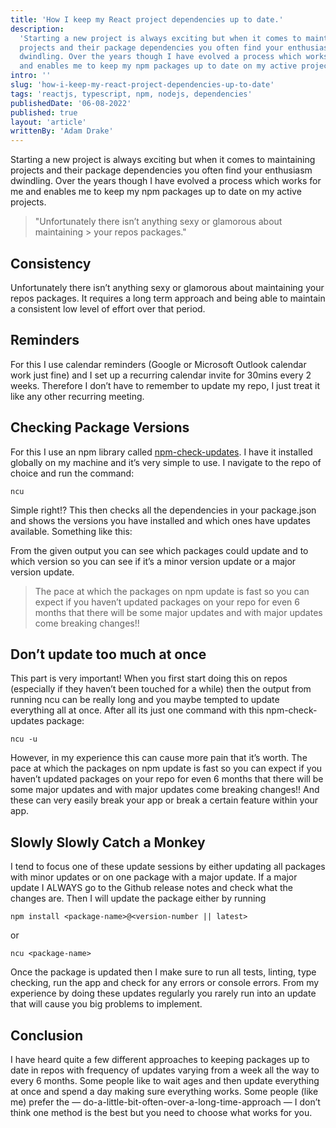 ```yaml
---
title: 'How I keep my React project dependencies up to date.'
description:
  'Starting a new project is always exciting but when it comes to maintaining
  projects and their package dependencies you often find your enthusiasm
  dwindling. Over the years though I have evolved a process which works for me
  and enables me to keep my npm packages up to date on my active projects.'
intro: ''
slug: 'how-i-keep-my-react-project-dependencies-up-to-date'
tags: 'reactjs, typescript, npm, nodejs, dependencies'
publishedDate: '06-08-2022'
published: true
layout: 'article'
writtenBy: 'Adam Drake'
---
```


Starting a new project is always exciting but when it comes to maintaining
projects and their package dependencies you often find your enthusiasm
dwindling. Over the years though I have evolved a process which works for me and
enables me to keep my npm packages up to date on my active projects.

> "Unfortunately there isn’t anything sexy or glamorous about maintaining > your
> repos packages."

## Consistency

Unfortunately there isn’t anything sexy or glamorous about maintaining your
repos packages. It requires a long term approach and being able to maintain a
consistent low level of effort over that period.

## Reminders

For this I use calendar reminders (Google or Microsoft Outlook calendar work
just fine) and I set up a recurring calendar invite for 30mins every 2 weeks.
Therefore I don’t have to remember to update my repo, I just treat it like any
other recurring meeting.

## Checking Package Versions

For this I use an npm library called
[npm-check-updates](https://www.npmjs.com/package/npm-check-updates). I have it
installed globally on my machine and it’s very simple to use. I navigate to the
repo of choice and run the command:

```
ncu
```

Simple right!? This then checks all the dependencies in your package.json and
shows the versions you have installed and which ones have updates available.
Something like this:

<Image960x660 src="ncu_screenshot.png" altText="Screenshot of ncu log" />

From the given output you can see which packages could update and to which
version so you can see if it’s a minor version update or a major version update.

> The pace at which the packages on npm update is fast so you can expect if you
> haven’t updated packages on your repo for even 6 months that there will be
> some major updates and with major updates come breaking changes!!

## Don’t update too much at once

This part is very important! When you first start doing this on repos
(especially if they haven’t been touched for a while) then the output from
running ncu can be really long and you maybe tempted to update everything all at
once. After all its just one command with this npm-check-updates package:

```
ncu -u
```

However, in my experience this can cause more pain that it’s worth. The pace at
which the packages on npm update is fast so you can expect if you haven’t
updated packages on your repo for even 6 months that there will be some major
updates and with major updates come breaking changes!! And these can very easily
break your app or break a certain feature within your app.

## Slowly Slowly Catch a Monkey

I tend to focus one of these update sessions by either updating all packages
with minor updates or on one package with a major update. If a major update I
ALWAYS go to the Github release notes and check what the changes are. Then I
will update the package either by running

```
npm install <package-name>@<version-number || latest>
```

or

```
ncu <package-name>
```

Once the package is updated then I make sure to run all tests, linting, type
checking, run the app and check for any errors or console errors. From my
experience by doing these updates regularly you rarely run into an update that
will cause you big problems to implement.

## Conclusion

I have heard quite a few different approaches to keeping packages up to date in
repos with frequency of updates varying from a week all the way to every 6
months. Some people like to wait ages and then update everything at once and
spend a day making sure everything works. Some people (like me) prefer the —
do-a-little-bit-often-over-a-long-time-approach — I don’t think one method is
the best but you need to choose what works for you.
